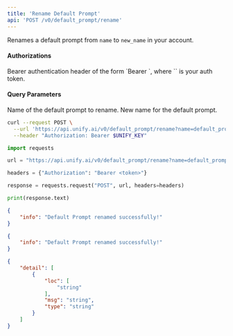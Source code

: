 ```yaml
---
title: 'Rename Default Prompt'
api: 'POST /v0/default_prompt/rename'
---
```

Renames a default prompt from `name` to `new_name` in your account.

#### Authorizations

<ParamField header="Authorization" type="string" required="true">
  Bearer authentication header of the form `Bearer <token>`, where `<token>` is your auth token.
</ParamField>

#### Query Parameters

<ParamField query="name" type="string" required="true">
Name of the default prompt to rename.
</ParamField>

<ParamField query="new_name" type="string" required="true">
New name for the default prompt.
</ParamField>

<RequestExample>

```bash cURL
curl --request POST \
  --url 'https://api.unify.ai/v0/default_prompt/rename?name=default_prompt_1&new_name=default_prompt_2' \
  --header "Authorization: Bearer $UNIFY_KEY"
```

```python Python
import requests

url = "https://api.unify.ai/v0/default_prompt/rename?name=default_prompt_1&new_name=default_prompt_2"

headers = {"Authorization": "Bearer <token>"}

response = requests.request("POST", url, headers=headers)

print(response.text)
```

</RequestExample>
<ResponseExample>

```json 200
{
    "info": "Default Prompt renamed successfully!"
}
```

```json 404
{
    "info": "Default Prompt renamed successfully!"
}
```

```json 422
{
    "detail": [
        {
            "loc": [
                "string"
            ],
            "msg": "string",
            "type": "string"
        }
    ]
}
```

</ResponseExample>
